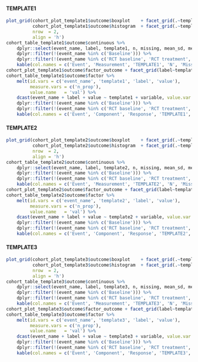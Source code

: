 #### TEMPLATE1
```r
plot_grid(cohort_plot_template1$outcome$boxplot    + facet_grid(.~template1),
          cohort_plot_template1$outcome$histogram  + facet_grid(.~template1),
          nrow  = 2,
          align = 'h')
cohort_table_template1$outcome$continuous %>%
    dplyr::select(event_name, label, template1, n, missing, mean_sd, median_iqr, range) %>%
    dplyr::filter(!(event_name %in% c('Baseline'))) %>%
    dplyr::filter(!(event_name %in% c('RCT baseline', 'RCT treatment', 'RCT 6 weeks', 'RCT 6 months'))) %>%
    kable(col.names = c('Event', 'Measurement', 'TEMPLATE1', 'N', 'Missing', 'Mean (SD)', 'Median (IQR)', 'Range'))
cohort_plot_template1$outcome$factor_outcome + facet_grid(label~template1)
cohort_table_template1$outcome$factor %>%
    melt(id.vars = c('event_name', 'template1', 'label', 'value'),
         measure.vars = c('n_prop'),
         value.name   = 'val') %>%
    dcast(event_name + label + value ~ template1 + variable, value.var = 'val') %>%
    dplyr::filter(!(event_name %in% c('Baseline'))) %>%
    dplyr::filter(!(event_name %in% c('RCT baseline', 'RCT treatment', 'RCT 6 weeks', 'RCT 6 months'))) %>%
    kable(col.names = c('Event', 'Component', 'Response', 'TEMPLATE1', 'No TEMPLATE1', 'Missing TEMPLATE1'))

```

#### TEMPLATE2
```r
plot_grid(cohort_plot_template2$outcome$boxplot    + facet_grid(.~template2),
          cohort_plot_template2$outcome$histogram  + facet_grid(.~template2),
          nrow  = 2,
          align = 'h')
cohort_table_template2$outcome$continuous %>%
    dplyr::select(event_name, label, template2, n, missing, mean_sd, median_iqr, range) %>%
    dplyr::filter(!(event_name %in% c('Baseline'))) %>%
    dplyr::filter(!(event_name %in% c('RCT baseline', 'RCT treatment', 'RCT 6 weeks', 'RCT 6 months'))) %>%
    kable(col.names = c('Event', 'Measurement', 'TEMPLATE2', 'N', 'Missing', 'Mean (SD)', 'Median (IQR)', 'Range'))
cohort_plot_template2$outcome$factor_outcome + facet_grid(label~template2)
cohort_table_template2$outcome$factor %>%
    melt(id.vars = c('event_name', 'template2', 'label', 'value'),
         measure.vars = c('n_prop'),
         value.name   = 'val') %>%
    dcast(event_name + label + value ~ template2 + variable, value.var = 'val') %>%
    dplyr::filter(!(event_name %in% c('Baseline'))) %>%
    dplyr::filter(!(event_name %in% c('RCT baseline', 'RCT treatment', 'RCT 6 weeks', 'RCT 6 months'))) %>%
    kable(col.names = c('Event', 'Component', 'Response', 'TEMPLATE2', 'No TEMPLATE2', 'Missing TEMPLATE2'))

```

#### TEMPLATE3
```r
plot_grid(cohort_plot_template3$outcome$boxplot    + facet_grid(.~template3),
          cohort_plot_template3$outcome$histogram  + facet_grid(.~template3),
          nrow  = 2,
          align = 'h')
cohort_table_template3$outcome$continuous %>%
    dplyr::select(event_name, label, template3, n, missing, mean_sd, median_iqr, range) %>%
    dplyr::filter(!(event_name %in% c('Baseline'))) %>%
    dplyr::filter(!(event_name %in% c('RCT baseline', 'RCT treatment', 'RCT 6 weeks', 'RCT 6 months'))) %>%
    kable(col.names = c('Event', 'Measurement', 'TEMPLATE3', 'N', 'Missing', 'Mean (SD)', 'Median (IQR)', 'Range'))
cohort_plot_template3$outcome$factor_outcome + facet_grid(label~template3)
cohort_table_template3$outcome$factor %>%
    melt(id.vars = c('event_name', 'template3', 'label', 'value'),
         measure.vars = c('n_prop'),
         value.name   = 'val') %>%
    dcast(event_name + label + value ~ template3 + variable, value.var = 'val') %>%
    dplyr::filter(!(event_name %in% c('Baseline'))) %>%
    dplyr::filter(!(event_name %in% c('RCT baseline', 'RCT treatment', 'RCT 6 weeks', 'RCT 6 months'))) %>%
    kable(col.names = c('Event', 'Component', 'Response', 'TEMPLATE3', 'No TEMPLATE3', 'Missing TEMPLATE3'))

```
